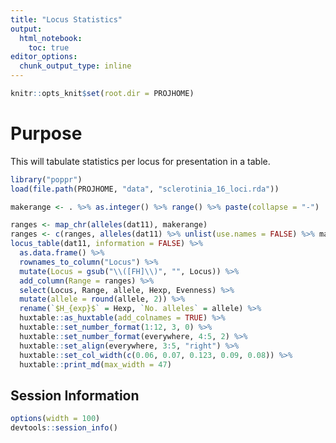 ```yaml
---
title: "Locus Statistics"
output: 
  html_notebook:
    toc: true
editor_options: 
  chunk_output_type: inline
---
```


```r
knitr::opts_knit$set(root.dir = PROJHOME)
```

# Purpose

This will tabulate statistics per locus for presentation in a table.

```r
library("poppr")
load(file.path(PROJHOME, "data", "sclerotinia_16_loci.rda"))
```

```r
makerange <- . %>% as.integer() %>% range() %>% paste(collapse = "-")

ranges <- map_chr(alleles(dat11), makerange)
ranges <- c(ranges, alleles(dat11) %>% unlist(use.names = FALSE) %>% makerange)
locus_table(dat11, information = FALSE) %>% 
  as.data.frame() %>%
  rownames_to_column("Locus") %>%
  mutate(Locus = gsub("\\([FH]\\)", "", Locus)) %>%
  add_column(Range = ranges) %>%
  select(Locus, Range, allele, Hexp, Evenness) %>%
  mutate(allele = round(allele, 2)) %>%
  rename(`$H_{exp}$` = Hexp, `No. alleles` = allele) %>%
  huxtable::as_huxtable(add_colnames = TRUE) %>%
  huxtable::set_number_format(1:12, 3, 0) %>%
  huxtable::set_number_format(everywhere, 4:5, 2) %>%
  huxtable::set_align(everywhere, 3:5, "right") %>%
  huxtable::set_col_width(c(0.06, 0.07, 0.123, 0.09, 0.08)) %>%
  huxtable::print_md(max_width = 47)
```


## Session Information

```r
options(width = 100)
devtools::session_info()
```
